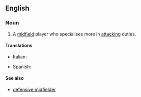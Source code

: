 ==English==

===Noun===
{{wikipedia|Midfielder#Attacking midfielder|attacking midfielder}}
{{en-noun|sg=[[attacking]] [[midfielder]]}}

# {{soccer}} A [[midfield]] player who specialises more in [[attacking]] duties.

====Translations====
{{trans-top| midfield player}}
* Italian: {{t-|it|trequartista|m|f}}
{{trans-mid}}
* Spanish: {{t|es|mediapunta}}
{{trans-bottom}}

====See also====
* [[defensive midfielder]]
